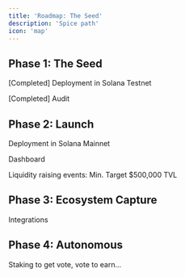```yaml
---
title: 'Roadmap: The Seed'
description: 'Spice path'
icon: 'map'
---
```


## Phase 1: The Seed

[Completed] Deployment in Solana Testnet

[Completed] Audit

## Phase 2: Launch

Deployment in Solana Mainnet

Dashboard

Liquidity raising events: Min. Target $500,000 TVL

## Phase 3: Ecosystem Capture

Integrations

## Phase 4: Autonomous

Staking to get vote, vote to earn...
